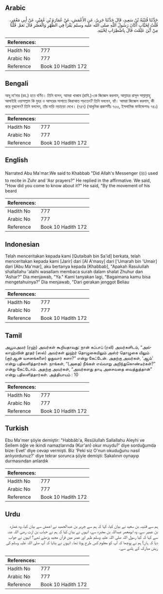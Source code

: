 ## Arabic


<div dir="rtl" lang="ar" style={{fontSize:'larger',backgroundColor:'#f8f9fa',padding:20}}>
حَدَّثَنَا قُتَيْبَةُ بْنُ سَعِيدٍ، قَالَ حَدَّثَنَا جَرِيرٌ، عَنِ الأَعْمَشِ، عَنْ عُمَارَةَ بْنِ عُمَيْرٍ، عَنْ أَبِي مَعْمَرٍ، قُلْتُ لِخَبَّابٍ أَكَانَ رَسُولُ اللَّهِ صلى الله عليه وسلم يَقْرَأُ فِي الظُّهْرِ وَالْعَصْرِ قَالَ نَعَمْ‏.‏ قُلْنَا مِنْ أَيْنَ عَلِمْتَ قَالَ بِاضْطِرَابِ لِحْيَتِهِ‏.‏
</div>
<div style={{backgroundColor:'#f8f9fa',padding:20, marginBottom: 10}}><table> <thead> <tr> <th>References:</th> <th></th> </tr> </thead> <tbody><tr><td>Hadith No</td><td>777</td></tr><tr><td>Arabic No</td><td>777</td></tr><tr><td>Reference</td><td>Book 10 Hadith 172</td></tr></tbody></table></div>

## Bengali


<div dir="ltr" lang="bn" style={{fontSize:'larger',backgroundColor:'#f8f9fa',padding:20}}>
আবূ মা‘মার (রহ.) হতে বর্ণিত। তিনি বলেন, আমরা খাব্বাব (রাযি.)-কে জিজ্ঞেস করলাম, আল্লাহর রাসূল সাল্লাল্লাহু আলাইহি ওয়াসাল্লাম কি যুহর ও আসরের সালাতে কিরাআত পড়তেন? তিনি বললেন, হ্যাঁ। আমরা জিজ্ঞেস করলাম, কী করে বুঝলেন? তিনি বললেন, তাঁর দাড়ি নড়াচড়া দেখে। (৭৪৭) (আধুনিক প্রকাশনীঃ ৭৩৩, ইসলামিক ফাউন্ডেশনঃ ৭৪১)
</div>
<div style={{backgroundColor:'#f8f9fa',padding:20, marginBottom: 10}}><table> <thead> <tr> <th>References:</th> <th></th> </tr> </thead> <tbody><tr><td>Hadith No</td><td>777</td></tr><tr><td>Arabic No</td><td>777</td></tr><tr><td>Reference</td><td>Book 10 Hadith 172</td></tr></tbody></table></div>

## English


<div dir="ltr" lang="en" style={{fontSize:'larger',backgroundColor:'#f8f9fa',padding:20}}>
Narrated Abu Ma'mar:We said to Khabbab "Did Allah's Messenger (ﷺ) used to recite in Zuhr and 'Asr prayers?" He replied in the affirmative. We said, "How did you come to know about it?" He said, "By the movement of his beard
</div>
<div style={{backgroundColor:'#f8f9fa',padding:20, marginBottom: 10}}><table> <thead> <tr> <th>References:</th> <th></th> </tr> </thead> <tbody><tr><td>Hadith No</td><td>777</td></tr><tr><td>Arabic No</td><td>777</td></tr><tr><td>Reference</td><td>Book 10 Hadith 172</td></tr></tbody></table></div>

## Indonesian


<div dir="ltr" lang="id" style={{fontSize:'larger',backgroundColor:'#f8f9fa',padding:20}}>
Telah menceritakan kepada kami [Qutaibah bin Sa'id] berkata, telah menceritakan kepada kami [Jarir] dari [Al A'masy] dari ['Umarah bin 'Umair] dari [Abu Ma'mar], aku bertanya kepada [Khabbab], "Apakah Rasulullah shallallahu 'alaihi wasallam membaca surah dalam shalat Zhuhur dan 'Ashar?" Dia menjawab, "Ya." Kami tanyakan lagi, "Bagaimana kamu bisa mengetahuinya?" Dia menjawab, "Dari gerakan jenggot Beliau
</div>
<div style={{backgroundColor:'#f8f9fa',padding:20, marginBottom: 10}}><table> <thead> <tr> <th>References:</th> <th></th> </tr> </thead> <tbody><tr><td>Hadith No</td><td>777</td></tr><tr><td>Arabic No</td><td>777</td></tr><tr><td>Reference</td><td>Book 10 Hadith 172</td></tr></tbody></table></div>

## Tamil


<div dir="ltr" lang="ta" style={{fontSize:'larger',backgroundColor:'#f8f9fa',padding:20}}>
அபூமஅமர் (ரஹ்) அவர்கள் கூறியதாவது: நான் கப்பாப் (ரலி) அவர்களிடம், “அல்லாஹ்வின் தூதர் (ஸல்) அவர்கள் லுஹ்ர் தொழுகையிலும் அஸ்ர் தொழுகை யிலும் (குர்ஆன் வசனங்களை) ஓதுவார் களா?” என்று கேட்டேன். அதற்கு அவர்கள், ‘ஆம்’ என்று பதிலளித்தார்கள். நாங்கள், “(அதை) நீங்கள் எவ்வாறு அறிந்துகொண்டீர்கள்?” என்று கேட்டோம். அதற்கு அவர்கள், “அவர்களது தாடி அசைவதை வைத்துத்தான்” என்று பதிலளித்தார்கள். அத்தியாயம் : 10
</div>
<div style={{backgroundColor:'#f8f9fa',padding:20, marginBottom: 10}}><table> <thead> <tr> <th>References:</th> <th></th> </tr> </thead> <tbody><tr><td>Hadith No</td><td>777</td></tr><tr><td>Arabic No</td><td>777</td></tr><tr><td>Reference</td><td>Book 10 Hadith 172</td></tr></tbody></table></div>

## Turkish


<div dir="ltr" lang="tr" style={{fontSize:'larger',backgroundColor:'#f8f9fa',padding:20}}>
Ebu Ma'mer şöyle demiştir: "Habbâb'a, Resûlullah Sallallahu Aleyhi ve Sellem öğle ve ikindi namazlarında (Kur'an) okur muydu?' diye sorduğumda bize: Evet' diye cevap vermişti. Biz 'Peki siz O'nun okuduğunu nasıl anlıyordunuz?' diye tekrar sorunca şöyle demişti: Sakalının oynayıp durmasından anlardık
</div>
<div style={{backgroundColor:'#f8f9fa',padding:20, marginBottom: 10}}><table> <thead> <tr> <th>References:</th> <th></th> </tr> </thead> <tbody><tr><td>Hadith No</td><td>777</td></tr><tr><td>Arabic No</td><td>777</td></tr><tr><td>Reference</td><td>Book 10 Hadith 172</td></tr></tbody></table></div>

## Urdu


<div dir="rtl" lang="ur" style={{fontSize:'larger',backgroundColor:'#f8f9fa',padding:20}}>
ہم سے قتیبہ بن سعید نے بیان کیا، کہا کہ ہم سے جریر بن عبدالحمید نے اعمش سے بیان کیا، وہ عمارہ بن عمیر سے، وہ ابومعمر عبداللہ بن مخبرہ سے، انہوں نے بیان کیا کہ ہم نے خباب بن ارت رضی اللہ عنہ سے کہا کہ کیا رسول اللہ صلی اللہ علیہ وسلم ظہر اور عصر میں قرآن مجید پڑھتے تھے؟ انہوں نے جواب دیا کہ ہاں! ہم نے پوچھا کہ آپ کو معلوم کس طرح ہوتا تھا۔ انہوں نے بتایا کہ آپ صلی اللہ علیہ وسلم کی ریش مبارک کے ہلنے سے۔
</div>
<div style={{backgroundColor:'#f8f9fa',padding:20, marginBottom: 10}}><table> <thead> <tr> <th>References:</th> <th></th> </tr> </thead> <tbody><tr><td>Hadith No</td><td>777</td></tr><tr><td>Arabic No</td><td>777</td></tr><tr><td>Reference</td><td>Book 10 Hadith 172</td></tr></tbody></table></div>